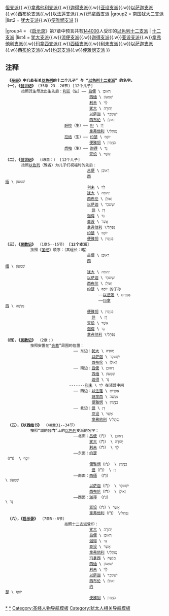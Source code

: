 {{Navbox with collapsible groups
|name = 以色列十二支派
|title = [[以色列人|以色列]][[以色列十二支派|十二支派]]
|titlestyle = 
|state = {{{state|autocollapse}}}
|above = '''父系始祖'''：[[雅各 (舊約)|'''雅各''']]（后改名'''[[以色列]]'''）

|list1 = 
{{Navbox with columns |child
|colstyle = text-align: center;
|col1header = 雅各原配 [[利亚]]
|col1headercolspan = 6
|col1 = [[流便]]<br />雅各长子
|col1footer = [[流便支派]]
|col2 = [[西缅]]<br />雅各次子
|col2footer = [[西缅支派]]
|col3 = [[利未]]<br />雅各第3子
|col3footer = [[利未支派]]
|col4 = [[猶大 (創世記)|犹大]]<br />雅各第4子
|col4footer = [[犹大支派]]
|col5 = [[以萨迦]]<br />雅各第9子
|col5footer = [[以萨迦支派]]
|col6 = [[西布伦]]<br />雅各第10子
|col6footer = [[西布伦支派]]
}}

|list2 = 
{{Navbox with columns |child
|colstyle = text-align: center;
|col1header = 雅各爱妻 [[拉结]]
|col1headercolspan = 2
|col1 = [[約瑟 (舊約聖經)|约瑟]]<br />雅各第11子
|col1footer = {{nowrap|[[约瑟支派]]<br /><small>约瑟次子[[以法莲]]：[[以法莲支派]]</small><br /><small>约瑟长子[[玛拿西]]：[[玛拿西支派]]</small>}}
|col2 = [[便雅悯]]<br />雅各第12子
|col2footer = [[便雅悯支派]]

|col3header = 雅各[[妾]] [[辟拉]]（拉结的侍女）
|col3headercolspan = 2
|col3 = [[但]]<br />雅各第5子
|col3footer = [[但支派]]
|col4 = [[拿弗他利]]<br />雅各第6子
|col4footer = [[拿弗他利支派]]

|col5header = 雅各[[妾]] [[悉帕]]（利亚的侍女）
|col5headercolspan = 2
|col5 = [[迦得]]<br />雅各第7子
|col5footer = [[迦得支派]]
|col6 = [[亚设]]<br />雅各第8子
|col6footer = [[亚设支派]]
}}

|group3 = 各领其地的[[以色列十二支派]] | [[十二支派]]（[[利未支派]]无领地）
|list3 = 
{{Navbox |child
|image = -{zh-hans:[[File:12 Tribes of Israel Map zh hans.svg|90px|据《约书亚记》的以色列十二支派领地分布图]]; zh-hant:[[File:12 Tribes of Israel Map zh hant.svg|90px|據《約書亞記》的以色列十二支派領地分佈圖]];}-
|group1 = [[以色列王國 (後期)|北国以色列]]灭亡<br />后[[失蹤的以色列十支派|失踪的十支派]]
|list1 = [[流便支派]]{{.w}}[[西缅支派]]{{.w}}[[但支派]]{{.w}}[[拿弗他利支派]]{{.w}}[[迦得支派]]{{.w}}[[亚设支派]]{{.w}}[[以萨迦支派]]{{.w}}[[西布伦支派]]{{.w}}[[以法莲支派]]{{.w}}[[玛拿西支派]]
|group2 = [[猶大王國|南国犹大]]二支派
|list2 = [[犹大支派]]{{.w}}[[便雅悯支派]]
}}

|group4 = 《[[启示录]]》第7章中预言共有[[144000]]人受印的[[以色列十二支派]] | [[十二支派]]
|list4 = [[犹大支派]]{{.w}}[[流便支派]]{{.w}}[[迦得支派]]{{.w}}[[亚设支派]]{{.w}}[[拿弗他利支派]]{{.w}}[[玛拿西支派]]{{.w}}[[西缅支派]]{{.w}}[[利未支派]]{{.w}}[[以萨迦支派]]{{.w}}[[西布伦支派]]{{.w}}[[约瑟支派]]{{.w}}[[便雅悯支派]]
}}<noinclude>

== 注释 ==
  '''《[[圣经]]》中几处有关[[以色列]]的十二个儿子” 与 “[[以色列十二支派]]” 的名字。'''
 '''（一），《[[创世纪]]》''' (35章 23--26节) [12个儿子]
        按照其生母及出生先后：[[利亚]]（生）—— [[吕便]] \ רְאוּבֵן  
                                      [[西缅]] \ שִׁמְעוֹן 
                                      [[利未]] \ לֵוִי
                                      [[猶大 (創世記)|犹大]] \ יְהוּדָה 
                                      [[以萨迦]] \ יִשָּׁשכָר
                                      [[西布伦]] \ זְאוּלֻן
                           [[辟拉]]（生）—— [[但]] \ דָן
                                      [[拿弗他利]] \נַפְתָּלִי    
                           [[拉结]]（生）—— [[約瑟 (舊約聖經)|约瑟]] \ יוֹסֵף
                                      [[便雅悯]] \ בִּנְיָמִין                 
                           [[悉帕]]（生）—— [[迦得]] \ גָּד 
                                      [[亚设]] \ אָשֶׁר
 '''（二），《[[创世纪]]》''' （49章：） [12个儿子]
        按照[[以色列]]（雅各）为儿子们祝福时的先后：                             
                                     [[吕便]] \ רְאוּבֵן  
                                     [[西缅]] \ שִׁמְעוֹן                                            
                                     [[利未]] \ לֵוִי
                                     [[猶大 (創世記)|犹大]] \ יְהוּדָה 
                                     [[西布伦]] \ זְאוּלֻן
                                     [[以萨迦]] \ יִשָּׁשכָר
                                       [[但]] \ דָן
                                     [[迦得]] \ גָּד 
                                     [[亚设]] \ אָשֶׁר
                                     [[拿弗他利]] \נַפְתָּלִי  
                                     [[約瑟 (舊約聖經)|约瑟]] \ יוֹסֵף
                                     [[便雅悯]] \ בִּנְיָמִין
 '''（三），《[[民数记]]》''' （1章5--15节） '''[12个支派]'''
            按照《[[圣经]]》顺序：（其组长：略）
                                     [[吕便]] \ רְאוּבֵן  
                                     [[西缅]] \ שִׁמְעוֹן                                        
                                     [[猶大 (創世記)|犹大]] \ יְהוּדָה 
                                     [[以萨迦]] \ יִשָּׁשכָר
                                     [[西布伦]] \ זְאוּלֻן
                                     [[約瑟 (舊約聖經)|约瑟]] \ יוֹסֵף 的子孙
                                          ——[[以法莲]] \ אֶפְרַיִם 
                                          ——[[玛拿西]] \ מְנַשֶּׁה                                        
                                     [[便雅悯]] \ בִּנְיָמִין
                                       [[但]]  \ דָן
                                     [[亚设]] \ אָשֶׁר
                                     [[迦得]] \ גָּד 
                                     [[拿弗他利]] \נַפְתָּלִי
 '''（四），《[[民数记]]》''' （2章：）
            按照安置在“[[会幕]]”周围的位置：
                               —— 东边：[[猶大 (創世記)|犹大]] \ יְהוּדָה 
                                       [[以萨迦]] \ יִשָּׁשכָר
                                       [[西布伦]] \ זְאוּלֻן
                               —— 南边：[[吕便]] \ רְאוּבֵן  
                                       [[西缅]] \ שִׁמְעוֹן
                                       [[迦得]] \ גָּד 
                             -------[[利未]] \ לֵוִי 在诸营中间  
                               —— 西边：[[以法莲]] \ אֶפְרַיִם 
                                       [[玛拿西]] \ מְנַשֶּׁה   
                                       [[便雅悯]] \ בִּנְיָמִין
                               —— 北边：[[但]] \ דָן
                                       [[亚设]] \ אָשֶׁר
                                       [[拿弗他利]] \נַפְתָּלִי
  '''（五），《[[以西结书]]》''' （48章31--34节）
            按照“城的各'''门'''”上的[[以色列]]支派的名字：
                               ——北面：[[吕便]]（门） \ רְאוּבֵן                 
                                      [[猶大 (創世記)|犹大]]（门） \ יְהוּדָה 
                                      [[利未]]（门） \ לֵוִי 
                               ——东面：[[約瑟 (舊約聖經)|约瑟]]（门） \ יוֹסֵף                                       
                                      [[便雅悯]]（门） \ בִּנְיָמִין
                                       [[但]]（门） \ דָן
                               ——南面：[[西缅]] （门）\ שִׁמְעוֹן                                        
                                      [[以萨迦]]（门） \ יִשָּׁשכָר
                                      [[西布伦]]（门） \ זְאוּלֻן
                               ——西面：[[迦得]] （门）\ גָּד                                      
                                      [[亚设]]（门）\ אָשֶׁר
                                      [[拿弗他利]]（门） \נַפְתָּלִי
  '''（六），《[[启示录]]》''' （7章5--8节）
                           按照[[十二支派]]受印：
                                      [[猶大 (創世記)|犹大]] \ יְהוּדָה                       
                                      [[吕便]] \ רְאוּבֵן                 
                                      [[迦得]] \ גָּד   
                                      [[亚设]] \ אָשֶׁר
                                      [[拿弗他利]] \נַפְתָּלִי    
                                      [[玛拿西]] \ מְנַשֶּׁה  
                                      [[西缅]] \ שִׁמְעוֹן  
                                      [[利未]] \ לֵוִי 
                                      [[以萨迦]] \ יִשָּׁשכָר
                                      [[西布伦]] \ זְאוּלֻן
                                      [[約瑟 (舊約聖經)|约瑟]] \ יוֹסֵף                                       
                                      [[便雅悯]] \ בִּנְיָמִין

[[Category:雅各的儿子|*]]
[[Category:以色列十二支派|*]]
[[Category:圣经人物导航模板]]
[[Category:犹太人相关导航模板]]
</noinclude>